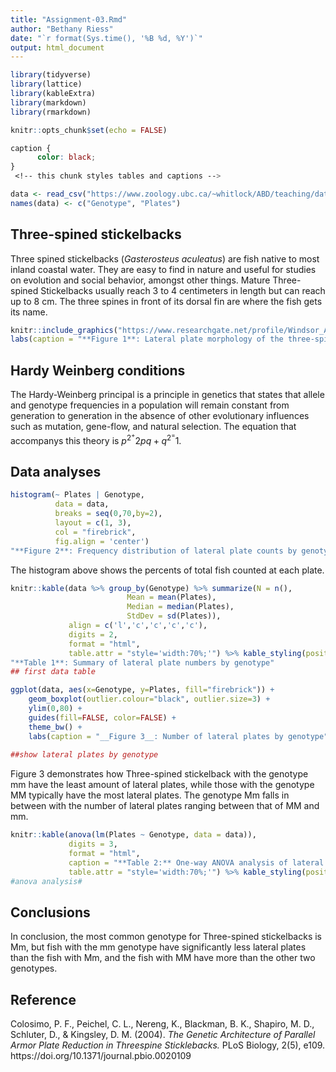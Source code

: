 ```yaml
---
title: "Assignment-03.Rmd"
author: "Bethany Riess"
date: "`r format(Sys.time(), '%B %d, %Y')`"
output: html_document
---
```

```r


library(tidyverse)
library(lattice)
library(kableExtra)
library(markdown)
library(rmarkdown)

knitr::opts_chunk$set(echo = FALSE)

```
 <!--- "this chunk loads packages" ---> 

```css
caption {
      color: black;
}
 <!-- this chunk styles tables and captions --> 
```



```r
data <- read_csv("https://www.zoology.ubc.ca/~whitlock/ABD/teaching/datasets/03/03e3SticklebackPlates.csv")
names(data) <- c("Genotype", "Plates")
```

## Three-spined stickelbacks

Three spined stickelbacks (_Gasterosteus aculeatus_) are fish native to most inland coastal water. They are easy to find in nature and useful for studies on evolution and social behavior, amongst other things. Mature Three-spined Stickelbacks usually reach 3 to 4 centimeters in length but can reach up to 8 cm. The three spines in front of its dorsal fin are where the fish gets its name. 

```r
knitr::include_graphics("https://www.researchgate.net/profile/Windsor_Aguirre/publication/285915049/figure/fig2/AS:318190618988545@1452873963743/Lateral-plate-morphs-of-Gasterosteus-aculeatus-A-low-B-partial-C-complete-From_W640.jpg") 
labs(caption = "**Figure 1**: Lateral plate morphology of the three-spine stickleback. © Windsor E. Aguirre")
```
<!-- figure of three-spined stickelbacks --> 
 
## Hardy Weinberg conditions
The Hardy-Weinberg principal is a principle in genetics that states that allele and genotype frequencies in a population will remain constant from generation to generation in the absence of other evolutionary influences such as mutation, gene-flow, and natural selection. The equation that accompanys this theory is $p^2^ + 2pq + q^2^ = 1$.

## Data analyses

```r
histogram(~ Plates | Genotype, 
		  data = data, 
		  breaks = seq(0,70,by=2),
		  layout = c(1, 3), 
		  col = "firebrick",
		  fig.align = 'center') 
"**Figure 2**: Frequency distribution of lateral plate counts by genotype"	 
```
<!-- Histogram for genotype -->
The histogram above shows the percents of total fish counted at each plate.

```r
knitr::kable(data %>% group_by(Genotype) %>% summarize(N = n(), 
			 			  Mean = mean(Plates), 
			 			  Median = median(Plates), 
			 			  StdDev = sd(Plates)), 
			 align = c('l','c','c','c','c'), 
			 digits = 2,
			 format = "html", 
			 table.attr = "style='width:70%;'") %>% kable_styling(position = "center")
"**Table 1**: Summary of lateral plate numbers by genotype"
## first data table
```

```r
ggplot(data, aes(x=Genotype, y=Plates, fill="firebrick")) + 
	geom_boxplot(outlier.colour="black", outlier.size=3) + 
	ylim(0,80) + 
	guides(fill=FALSE, color=FALSE) +
	theme_bw() +
	labs(caption = "__Figure 3__: Number of lateral plates by genotype") 
	
##show lateral plates by genotype	
```
Figure 3 demonstrates how Three-spined stickelback with the genotype mm have the least amount of lateral plates, while those with the genotype MM typically have the most lateral plates. The genotype Mm falls in between with the number of lateral plates ranging between that of MM and mm.

```r
knitr::kable(anova(lm(Plates ~ Genotype, data = data)),
			 digits = 3, 
			 format = "html", 
			 caption = "**Table 2:** One-way ANOVA analysis of lateral plate numbers by genotype.",
			 table.attr = "style='width:70%;'") %>% kable_styling(position = "center")
#anova analysis#
```

## Conclusions

In conclusion, the most common genotype for Three-spined stickelbacks is Mm, but fish with the mm genotype have significantly less lateral plates than the fish with Mm, and the fish with MM have more than the other two genotypes.

## Reference

Colosimo, P. F., Peichel, C. L., Nereng, K., Blackman, B. K., Shapiro, M. D., Schluter, D., & Kingsley, D. M. (2004). *The Genetic Architecture of Parallel Armor Plate Reduction in Threespine Sticklebacks.* PLoS Biology, 2(5), e109. https://doi.org/10.1371/journal.pbio.0020109
